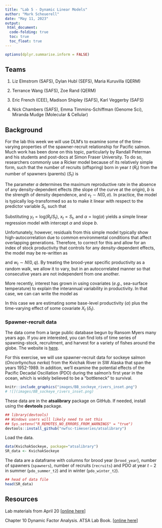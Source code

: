 ```yaml
---
title: "Lab 5 - Dynamic Linear Models"
author: "Mark Scheuerell"
date: "May 11, 2023"
output: 
 html_document:
  code-folding: true
  toc: true
  toc_float: true
---
```


```r
options(dplyr.summarise.inform = FALSE)
```

## Teams

1) Liz Elmstrom (SAFS), Dylan Hubl (SEFS), Maria Kuruvilla (QERM)

2) Terrance Wang (SAFS), Zoe Rand (QERM) 

3) Eric French (CEE), Madison Shipley (SAFS), Karl Veggerby (SAFS)

4) Nick Chambers (SAFS), Emma Timmins-Schiffman (Genome Sci), Miranda Mudge (Molecular & Cellular)


## Background {#sec-dlm-homework}

For the lab this week we will use DLM's to examine some of the time-varying properties of the spawner-recruit relationship for Pacific salmon. Much work has been done on this topic, particularly by Randall Peterman and his students and post-docs at Simon Fraser University. To do so, researchers commonly use a Ricker model because of its relatively simple form, such that the number of recruits (offspring) born in year $t$ ($R_t$) from the number of spawners (parents) ($S_t$) is

\begin{equation}
R_t = a S_t e^{-b S + v_t}.
\end{equation}


The parameter $a$ determines the maximum reproductive rate in the absence of any density-dependent effects (the slope of the curve at the origin), $b$ is the strength of density dependence, and $v_t \sim N(0,\sigma)$. In practice, the model is typically log-transformed so as to make it linear with respect to the predictor variable $S_t$, such that

\begin{align}
\text{log}(R_t) &= \text{log}(a) + \text{log}(S_t) -b S_t + v_t \\
\text{log}(R_t) - \text{log}(S_t) &= \text{log}(a) -b S_t + v_t \\
\text{log}(R_t/S_t) &= \text{log}(a) - b S_t + v_t.
\end{align}


Substituting $y_t = \text{log}(R_t/S_t)$, $x_t = S_t$, and $\alpha = \text{log}(a)$ yields a simple linear regression model with intercept $\alpha$ and slope $b$.

Unfortunately, however, residuals from this simple model typically show high-autocorrelation due to common environmental conditions that affect overlapping generations. Therefore, to correct for this and allow for an index of stock productivity that controls for any density-dependent effects, the model may be re-written as

\begin{align}
\text{log}(R_t/S_t) &= \alpha_t - b S_t + v_t, \\
\alpha_t &= \alpha_{t-1} + w_t,
\end{align}

and $w_t \sim N(0,q)$. By treating the brood-year specific productivity as a random walk, we allow it to vary, but in an autocorrelated manner so that consecutive years are not independent from one another.

More recently, interest has grown in using covariates ($e.g.$, sea-surface temperature) to explain the interannual variability in productivity. In that case, we can can write the model as

\begin{equation}
\text{log}(R_t/S_t) = \alpha + \delta_t X_t - b S_t + v_t.
\end{equation}

In this case we are estimating some base-level productivity ($\alpha$) plus the time-varying effect of some covariate $X_t$ ($\delta_t$). 



### Spawner-recruit data {#sec-dlm-spawner-recruit-data}

The data come from a large public database begun by Ransom Myers many years ago. If you are interested, you can find lots of time series of spawning-stock, recruitment, and harvest for a variety of fishes around the globe. The website is [here](https://www.ramlegacy.org/).

For this exercise, we will use spawner-recruit data for sockeye salmon (_Oncorhynchus nerka_) from the Kvichak River in SW Alaska that span the years 1952-1989. In addition, we'll examine the potential effects of the Pacific Decadal Oscillation (PDO) during the salmon's first year in the ocean, which is widely believed to be a "bottleneck" to survival.

```r
knitr::include_graphics("images/BB_sockeye_rivers_inset.png")
# ![](images/BB_sockeye_rivers_inset.png)
```


These data are in the **atsalibrary** package on GitHub. If needed, install using the **devtools** package.

```r
## library(devtools)
## Windows users will likely need to set this
## Sys.setenv("R_REMOTES_NO_ERRORS_FROM_WARNINGS" = "true")
devtools::install_github("nwfsc-timeseries/atsalibrary")
```

Load the data.

```r
data(KvichakSockeye, package="atsalibrary")
SR_data <- KvichakSockeye
```

The data are a dataframe with columns for brood year (`brood_year`), number of spawners (`spawners`), number of recruits (`recruits`) and PDO at year $t-2$ in summer (`pdo_summer_t2`) and in winter (`pdo_winter_t2`).

```r
## head of data file
head(SR_data)
```


## Resources

Lab materials from April 20 [[online here](https://atsa-es.github.io/atsa/Labs/Week%205/intro-to-dlms.html)]

Chapter 10 Dynamic Factor Analysis. ATSA Lab Book. [[online here](https://atsa-es.github.io/atsa-labs/chap-dlm-dynamic-linear-models.html)]


